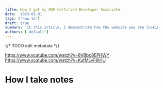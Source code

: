 ```yaml
---
title: How I got my AWS Certified Developer Associate
date: '2023-01-01'
tags: ['how to']
draft: true
summary: 'In this article, I demonstrate how the website you are looking at is developed.'
authors: ['default']
---
```


{/* TODO edit metadata */}

https://www.youtube.com/watch?v=8VBbc8EPHWY
https://www.youtube.com/watch?v=KufMLvF6IHU

# How I take notes
